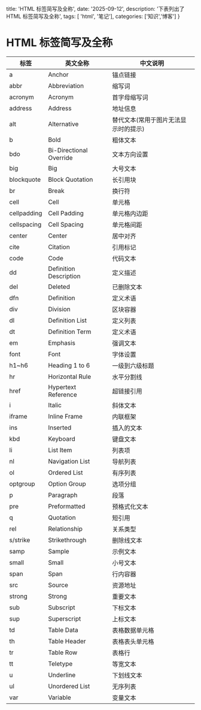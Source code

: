   title: 'HTML 标签简写及全称',
  date: '2025-09-12',
  description: '下表列出了 HTML 标签简写及全称',
  tags: [ 'html', '笔记'],
  categories: ['知识','博客']
}

# HTML 标签简写及全称

| 标签 | 英文全称 | 中文说明 |
|------|----------|----------|
| a | Anchor | 锚点链接 |
| abbr | Abbreviation | 缩写词 |
| acronym | Acronym | 首字母缩写词 |
| address | Address | 地址信息 |
| alt | Alternative | 替代文本(常用于图片无法显示时的提示) |
| b | Bold | 粗体文本 |
| bdo | Bi-Directional Override | 文本方向设置 |
| big | Big | 大号文本 |
| blockquote | Block Quotation | 长引用块 |
| br | Break | 换行符 |
| cell | Cell | 单元格 |
| cellpadding | Cell Padding | 单元格内边距 |
| cellspacing | Cell Spacing | 单元格间距 |
| center | Center | 居中对齐 |
| cite | Citation | 引用标记 |
| code | Code | 代码文本 |
| dd | Definition Description | 定义描述 |
| del | Deleted | 已删除文本 |
| dfn | Definition | 定义术语 |
| div | Division | 区块容器 |
| dl | Definition List | 定义列表 |
| dt | Definition Term | 定义术语 |
| em | Emphasis | 强调文本 |
| font | Font | 字体设置 |
| h1~h6 | Heading 1 to 6 | 一级到六级标题 |
| hr | Horizontal Rule | 水平分割线 |
| href | Hypertext Reference | 超链接引用 |
| i | Italic | 斜体文本 |
| iframe | Inline Frame | 内联框架 |
| ins | Inserted | 插入的文本 |
| kbd | Keyboard | 键盘文本 |
| li | List Item | 列表项 |
| nl | Navigation List | 导航列表 |
| ol | Ordered List | 有序列表 |
| optgroup | Option Group | 选项分组 |
| p | Paragraph | 段落 |
| pre | Preformatted | 预格式化文本 |
| q | Quotation | 短引用 |
| rel | Relationship | 关系类型 |
| s/strike | Strikethrough | 删除线文本 |
| samp | Sample | 示例文本 |
| small | Small | 小号文本 |
| span | Span | 行内容器 |
| src | Source | 资源地址 |
| strong | Strong | 重要文本 |
| sub | Subscript | 下标文本 |
| sup | Superscript | 上标文本 |
| td | Table Data | 表格数据单元格 |
| th | Table Header | 表格表头单元格 |
| tr | Table Row | 表格行 |
| tt | Teletype | 等宽文本 |
| u | Underline | 下划线文本 |
| ul | Unordered List | 无序列表 |
| var | Variable | 变量文本 |
